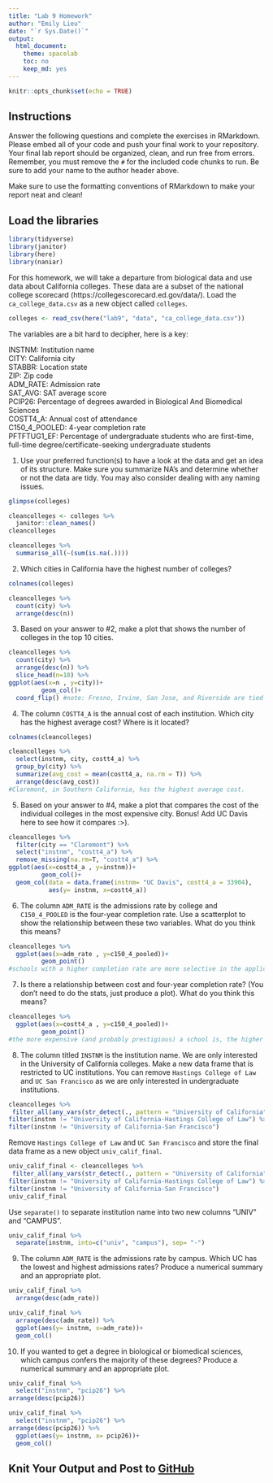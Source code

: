 ```yaml
---
title: "Lab 9 Homework"
author: "Emily Lieu"
date: "`r Sys.Date()`"
output:
  html_document:
    theme: spacelab
    toc: no
    keep_md: yes
---
```


```r
knitr::opts_chunk$set(echo = TRUE)
```

## Instructions
Answer the following questions and complete the exercises in RMarkdown. Please embed all of your code and push your final work to your repository. Your final lab report should be organized, clean, and run free from errors. Remember, you must remove the `#` for the included code chunks to run. Be sure to add your name to the author header above.  

Make sure to use the formatting conventions of RMarkdown to make your report neat and clean!  

## Load the libraries
```r
library(tidyverse)
library(janitor)
library(here)
library(naniar)
``` 

For this homework, we will take a departure from biological data and use data about California colleges. These data are a subset of the national college scorecard (https://collegescorecard.ed.gov/data/). Load the `ca_college_data.csv` as a new object called `colleges`.
```r
colleges <- read_csv(here("lab9", "data", "ca_college_data.csv"))
```

The variables are a bit hard to decipher, here is a key:  

INSTNM: Institution name  
CITY: California city  
STABBR: Location state  
ZIP: Zip code  
ADM_RATE: Admission rate  
SAT_AVG: SAT average score  
PCIP26: Percentage of degrees awarded in Biological And Biomedical Sciences  
COSTT4_A: Annual cost of attendance  
C150_4_POOLED: 4-year completion rate  
PFTFTUG1_EF: Percentage of undergraduate students who are first-time, full-time degree/certificate-seeking undergraduate students  

1. Use your preferred function(s) to have a look at the data and get an idea of its structure. Make sure you summarize NA's and determine whether or not the data are tidy. You may also consider dealing with any naming issues.
```r
glimpse(colleges)
```

```r
cleancolleges <- colleges %>% 
  janitor::clean_names() 
cleancolleges
```
```r
cleancolleges %>% 
  summarise_all(~(sum(is.na(.))))
```



2. Which cities in California have the highest number of colleges?
```r
colnames(colleges)
```
```r
cleancolleges %>% 
  count(city) %>% 
  arrange(desc(n))
```

3. Based on your answer to #2, make a plot that shows the number of colleges in the top 10 cities.
```r
cleancolleges %>% 
  count(city) %>% 
  arrange(desc(n)) %>%
  slice_head(n=10) %>% 
ggplot(aes(x=n , y=city))+
         geom_col()+
  coord_flip() #note: Fresno, Irvine, San Jose, and Riverside are tied for 5 colleges
```

4. The column `COSTT4_A` is the annual cost of each institution. Which city has the highest average cost? Where is it located?
```r
colnames(cleancolleges)
```
```r
cleancolleges %>% 
  select(instnm, city, costt4_a) %>% 
  group_by(city) %>% 
  summarize(avg_cost = mean(costt4_a, na.rm = T)) %>% 
  arrange(desc(avg_cost)) 
#Claremont, in Southern California, has the highest average cost.
```

5. Based on your answer to #4, make a plot that compares the cost of the individual colleges in the most expensive city. Bonus! Add UC Davis here to see how it compares :>).
```r
cleancolleges %>% 
  filter(city == "Claremont") %>% 
  select("instnm", "costt4_a") %>% 
  remove_missing(na.rm=T, "costt4_a") %>% 
ggplot(aes(x=costt4_a , y=instnm))+
         geom_col()+
  geom_col(data = data.frame(instnm= "UC Davis", costt4_a = 33904),
           aes(y= instnm, x=costt4_a))
```

6. The column `ADM_RATE` is the admissions rate by college and `C150_4_POOLED` is the four-year completion rate. Use a scatterplot to show the relationship between these two variables. What do you think this means?
```r
cleancolleges %>% 
  ggplot(aes(x=adm_rate , y=c150_4_pooled))+
         geom_point()
#schools with a higher completion rate are more selective in the application process.
```

7. Is there a relationship between cost and four-year completion rate? (You don't need to do the stats, just produce a plot). What do you think this means?
```r
cleancolleges %>% 
  ggplot(aes(x=costt4_a , y=c150_4_pooled))+
         geom_point()
#the more expensive (and probably prestigious) a school is, the higher the completion rate is because those families likely have all the resources to sustain the ideal college lifestyle for the student.
```

8. The column titled `INSTNM` is the institution name. We are only interested in the University of California colleges. Make a new data frame that is restricted to UC institutions. You can remove `Hastings College of Law` and `UC San Francisco` as we are only interested in undergraduate institutions.
```r
cleancolleges %>% 
 filter_all(any_vars(str_detect(., pattern = "University of California"))) %>% 
filter(instnm != "University of California-Hastings College of Law") %>% 
filter(instnm != "University of California-San Francisco")
```

Remove `Hastings College of Law` and `UC San Francisco` and store the final data frame as a new object `univ_calif_final`.
```r
univ_calif_final <- cleancolleges %>% 
 filter_all(any_vars(str_detect(., pattern = "University of California"))) %>% 
filter(instnm != "University of California-Hastings College of Law") %>% 
filter(instnm != "University of California-San Francisco")
univ_calif_final
```

Use `separate()` to separate institution name into two new columns "UNIV" and "CAMPUS".
```r
univ_calif_final %>% 
  separate(instnm, into=c("univ", "campus"), sep= "-")
```

9. The column `ADM_RATE` is the admissions rate by campus. Which UC has the lowest and highest admissions rates? Produce a numerical summary and an appropriate plot.
```r
univ_calif_final %>% 
  arrange(desc(adm_rate))
```

```r
univ_calif_final %>% 
  arrange(desc(adm_rate)) %>% 
  ggplot(aes(y= instnm, x=adm_rate))+
  geom_col()
```

10. If you wanted to get a degree in biological or biomedical sciences, which campus confers the majority of these degrees? Produce a numerical summary and an appropriate plot.
```r
univ_calif_final %>% 
  select("instnm", "pcip26") %>% 
arrange(desc(pcip26))
```

```r
univ_calif_final %>% 
  select("instnm", "pcip26") %>% 
arrange(desc(pcip26)) %>% 
  ggplot(aes(y= instnm, x= pcip26))+
  geom_col()
```

## Knit Your Output and Post to [GitHub](https://github.com/FRS417-DataScienceBiologists)